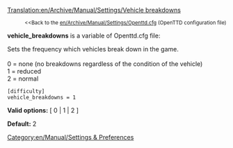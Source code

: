 [[Translation:en/Archive/Manual/Settings/Vehicle breakdowns]]

:<small><<Back to the [[en/Archive/Manual/Settings/Openttd.cfg]] (OpenTTD configuration file)</small>


'''vehicle_breakdowns''' is a variable of Openttd.cfg file:

Sets the frequency which vehicles break down in the game.<br><br>
0 = none (no breakdowns regardless of the condition of the vehicle)<br>
1 = reduced<br>
2 = normal<br>

<pre>
[difficulty]
vehicle_breakdowns = 1
</pre>

'''Valid options:''' [ 0 | 1 | 2 ]

'''Default:''' 2


[[Category:en/Manual/Settings & Preferences]]